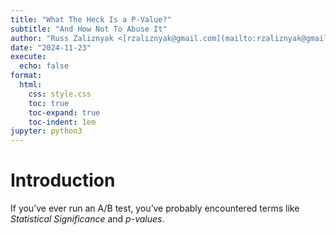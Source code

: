 ```yaml
---
title: "What The Heck Is a P-Value?"
subtitle: "And How Not To Abuse It"
author: "Russ Zaliznyak <[rzaliznyak@gmail.com](mailto:rzaliznyak@gmail.com)>"
date: "2024-11-23"
execute:
  echo: false
format: 
  html: 
    css: style.css
    toc: true
    toc-expand: true
    toc-indent: 1em
jupyter: python3
---
```



# Introduction

If you've ever run an A/B test, you've probably encountered terms like _Statistical Significance_ and _p-values_.
